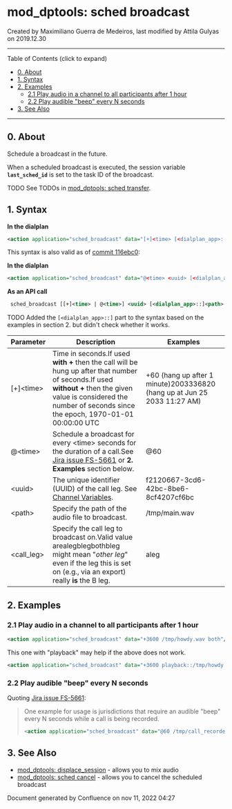 
# mod_dptools: sched broadcast 

 Created by  Maximiliano Guerra de Medeiros, last modified by  Attila Gulyas on 2019.12.30

---

Table of Contents (click to expand)

* [0\. About](#-freeswitch--mod_dptools-sched-broadcast-)
* [1\. Syntax](#-freeswitch--mod_dptools-sched-broadcast-)
* [2\. Examples](#2-examples)  
   * [2.1 Play audio in a channel to all participants after 1 hour](#21-play-audio-in-a-channel-to-all-participants-after-1-hour)  
   * [2.2 Play audible "beep" every N seconds](#22-play-audible-beep-every-n-seconds)
* [3\. See Also](#-freeswitch--mod_dptools-sched-broadcast-)

---

## 0\. About

Schedule a broadcast in the future.

When a scheduled broadcast is executed, the session variable **`last_sched_id`** is set to the task ID of the broadcast.

TODO See TODOs in [mod\_dptools: sched transfer](./6587055.mdx#0-about).

## 1\. Syntax

**In the dialplan**

```xml
<action application="sched_broadcast" data="[+]<time> [<dialplan_app>::]<path> <call_leg>" />
```

This syntax is also valid as of [commit 116ebc0](https://github.com/signalwire/freeswitch/commit/116ebc0):

**In the dialplan**

```xml
<action application="sched_broadcast" data="@<time> <uuid> [<dialplan_app>::]<path> <call_leg> " />
```

**As an API call**

```xml
 sched_broadcast [[+]<time> | @<time>] <uuid> [<dialplan_app>::]<path> <call_leg>
```

TODO Added the `[<dialplan_app>::]` part to the syntax based on the examples in section 2\. but didn't check whether it works.

| Parameter   | Description                                                                                                                                                                                                           | Examples                                                                 |
| ----------- | --------------------------------------------------------------------------------------------------------------------------------------------------------------------------------------------------------------------- | ------------------------------------------------------------------------ |
| \[+\]&lt;time> | Time in seconds.If used **with +** then the call will be hung up after that number of seconds.If used **without +** then the given value is considered the number of seconds since the epoch, 1970-01-01 00:00:00 UTC | +60 (hang up after 1 minute)2003336820 (hang up at Jun 25 2033 11:27 AM) |
| @&lt;time>     | Schedule a broadcast for every &lt;time> seconds for the duration of a call.See [Jira issue FS-5661](https://freeswitch.org/jira/browse/FS-5661) or **2\. Examples** section below.                                      | @60                                                                      |
| &lt;uuid>      | The unique identifier (UUID) of the call leg. See [Channel Variables](../../Dialplan/Channel-Variables_16352493.mdx#about).                                                                                                             | f2120667-3cd6-42bc-8be6-8cf4207cf6bc                                     |
| &lt;path>      | Specify the path of the audio file to broadcast.                                                                                                                                                                      | /tmp/main.wav                                                            |
| &lt;call\_leg> | Specify the call leg to broadcast on.Valid value arealegblegbothbleg might mean "_other leg_" even if the leg this is set on (e.g., via an export) really **is** the B leg.                                           | aleg                                                                     |

## 2\. Examples

### 2.1 Play audio in a channel to all participants after 1 hour

```xml
<action application="sched_broadcast" data="+3600 /tmp/howdy.wav both"/> 
```

This one with "playback" may help if the above does not work.

```xml
<action application="sched_broadcast" data="+3600 playback::/tmp/howdy.wav both"/> 
```

### 2.2 Play audible "beep" every N seconds

Quoting [Jira issue FS-5661](https://freeswitch.org/jira/browse/FS-5661):

> One example for usage is jurisdictions that require an audible "beep" every N seconds while a call is being recorded.
> 
> ```xml
> <action application="sched_broadcast" data="@60 /tmp/call_recorded.wav both"/>
> ```

## 3\. See Also

* [mod\_dptools: displace\_session](./6586781.mdx#about) \- allows you to mix audio
* [mod\_dptools: sched cancel](./6587049.mdx#0-about) \- allows you to cancel the scheduled broadcast

Document generated by Confluence on nov 11, 2022 04:27
